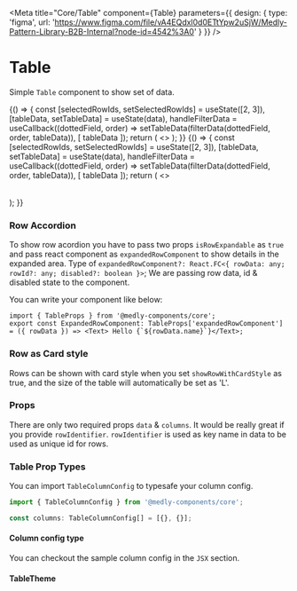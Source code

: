 
<Meta
    title="Core/Table"
    component={Table}
    parameters={{
        design: {
            type: 'figma',
            url: 'https://www.figma.com/file/vA4EQdxl0d0ETtYpw2uSjW/Medly-Pattern-Library-B2B-Internal?node-id=4542%3A0'
        }
    }}
/>

# Table

Simple `Table` component to show set of data.

<Preview withToolbar>
    <Story name="Simple Table">
        {() => {
            const [selectedRowIds, setSelectedRowIds] = useState([2, 3]),
                [tableData, setTableData] = useState(data),
                handleFilterData = useCallback((dottedField, order) => setTableData(filterData(dottedField, order, tableData)), [
                    tableData
                ]);
            return (
                <>
                    <DarkBackground showRowWithCardStyle={boolean('Show Row With Card Style', false)} />
                    <Table
                        data={tableData}
                        columns={columns}
                        onSort={handleFilterData}
                        selectedRowIds={selectedRowIds}
                        onRowSelection={setSelectedRowIds}
                        onRowClick={action('Row Clicked')}
                        isLoading={boolean('Loading', false)}
                        isRowSelectable={boolean('Is row selectable', true)}
                        isRowExpandable={boolean('Is row expandable', true)}
                        rowSelectionDisableKey="disabled"
                        size={select('Size', ['S', 'M', 'L'], 'M')}
                        showRowWithCardStyle={boolean('Show Row With Card Style', false)}
                        expandedRowComponent={ExpandedRowComponent}
                    />
                </>
            );
        }}
    </Story>
</Preview>

<Preview withToolbar>
    <Story name="Table with Grouping">
        {() => {
            const [selectedRowIds, setSelectedRowIds] = useState([2, 3]),
                [tableData, setTableData] = useState(data),
                handleFilterData = useCallback((dottedField, order) => setTableData(filterData(dottedField, order, tableData)), [
                    tableData
                ]);
            return (
                <>
                    <DarkBackground showRowWithCardStyle={boolean('Show Row With Card Style', false)} />
                    <Table
                        data={
                            groupedData[select('Group By', ['name', 'marks.maths', 'marks.science', 'age', 'isPassed', 'rating'], 'name')]
                        }
                        columns={columns}
                        selectedRowIds={selectedRowIds}
                        onRowSelection={setSelectedRowIds}
                        onRowClick={action('Row Clicked')}
                        isLoading={boolean('Loading', false)}
                        isRowSelectable={boolean('Is row selectable', true)}
                        isRowExpandable={boolean('Is row expandable', true)}
                        rowSelectionDisableKey="disabled"
                        size={select('Size', ['S', 'M', 'L'], 'M')}
                        groupBy={select('Group By', ['name', 'marks.maths', 'marks.science', 'age', 'isPassed', 'rating'], 'name')}
                        showRowWithCardStyle={boolean('Show Row With Card Style', false)}
                        expandedRowComponent={ExpandedRowComponent}
                    />
                </>
            );
        }}
    </Story>
</Preview>

### Row Accordion

To show row acordion you have to pass two props `isRowExpandable` as `true` and pass react component as `expandedRowComponent` to show details in the expanded area. Type of `expandedRowComponent?: React.FC<{ rowData: any; rowId?: any; disabled?: boolean }>`; We are passing row data, id & disabled state to the component.

You can write your component like below:

```tsx
import { TableProps } from '@medly-components/core';
export const ExpandedRowComponent: TableProps['expandedRowComponent'] = ({ rowData }) => <Text> Hello {`${rowData.name}`}</Text>;
```

### Row as Card style

Rows can be shown with card style when you set `showRowWithCardStyle` as true, and the size of the table will automatically be set as 'L'.

### Props

There are only two required props `data` & `columns`. It would be really great if you provide `rowIdentifier`. `rowIdentifier` is used as key name in data to be used as unique id for rows.

<Props of={Table} />

### Table Prop Types

You can import `TableColumnConfig` to typesafe your column config.

```ts
import { TableColumnConfig } from '@medly-components/core';

const columns: TableColumnConfig[] = [{}, {}];
```

#### Column config type

You can checkout the sample column config in the `JSX` section.

<Props of={ColumnConfigInterface} />

#### TableTheme

<Props of={ThemeInterface} />
